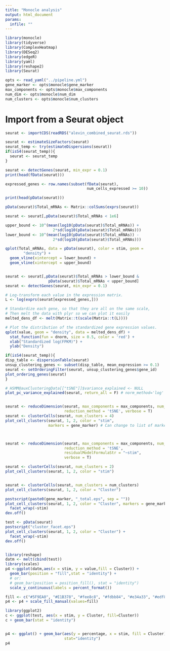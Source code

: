 ```yaml
---
title: "Monocle analysis"
output: html_document
params:
  infile: ""
---
```



```r
library(monocle)
library(tidyverse)
library(ComplexHeatmap)
library(DESeq2)
library(edgeR)
library(yaml)
library(reshape2)
library(Seurat)

opts <- read_yaml("../pipeline.yml")
gene_marker <- opts$monocle$gene_marker
max_components <- opts$monocle$max_components
num_dim <- opts$monocle$num_dim
num_clusters <- opts$monocle$num_clusters
```

# Import from a Seurat object

```r

seurat <- importCDS(readRDS("alevin_combined_seurat.rds"))

seurat <- estimateSizeFactors(seurat)
seurat_temp <- try(estimateDispersions(seurat))
if(isS4(seurat_temp)){
  seurat <- seurat_temp
}

seurat <- detectGenes(seurat, min_expr = 0.1)
print(head(fData(seurat)))

expressed_genes <- row.names(subset(fData(seurat),
                                    num_cells_expressed >= 10))

print(head(pData(seurat)))

```

```r
pData(seurat)$Total_mRNAs <- Matrix::colSums(exprs(seurat))

seurat <- seurat[,pData(seurat)$Total_mRNAs < 1e6]

upper_bound <- 10^(mean(log10(pData(seurat)$Total_mRNAs)) +
                     2*sd(log10(pData(seurat)$Total_mRNAs)))
lower_bound <- 10^(mean(log10(pData(seurat)$Total_mRNAs)) -
                     2*sd(log10(pData(seurat)$Total_mRNAs)))

qplot(Total_mRNAs, data = pData(seurat), color = stim, geom =
        "density") +
  geom_vline(xintercept = lower_bound) +
  geom_vline(xintercept = upper_bound)


seurat <- seurat[,pData(seurat)$Total_mRNAs > lower_bound &
                   pData(seurat)$Total_mRNAs < upper_bound]
seurat <- detectGenes(seurat, min_expr = 0.1)
```

```r
# Log-transform each value in the expression matrix.
L <- log(exprs(seurat[expressed_genes,]))

# Standardize each gene, so that they are all on the same scale,
# Then melt the data with plyr so we can plot it easily
melted_dens_df <- melt(Matrix::t(scale(Matrix::t(L))))

# Plot the distribution of the standardized gene expression values.
qplot(value, geom = "density", data = melted_dens_df) +
  stat_function(fun = dnorm, size = 0.5, color = 'red') +
  xlab("Standardized log(FPKM)") +
  ylab("Density")

```


```r
if(isS4(seurat_temp)){
disp_table <- dispersionTable(seurat)
unsup_clustering_genes <- subset(disp_table, mean_expression >= 0.1)
seurat <- setOrderingFilter(seurat, unsup_clustering_genes$gene_id)
plot_ordering_genes(seurat)
}

# HSMM@auxClusteringData[["tSNE"]]$variance_explained <- NULL
plot_pc_variance_explained(seurat, return_all = F) # norm_method='log'


seurat <- reduceDimension(seurat, max_components = max_components, num_dim = num_dim,
                          reduction_method = 'tSNE', verbose = T)
seurat <- clusterCells(seurat, num_clusters = 4)
plot_cell_clusters(seurat, 1, 2, color = "stim",
                   markers = gene_marker) # Can change to list of markers



seurat <- reduceDimension(seurat, max_components = max_components, num_dim = num_dim,
                          reduction_method = 'tSNE',
                          residualModelFormulaStr = "~stim",
                          verbose = T)

seurat <- clusterCells(seurat, num_clusters = 2)
plot_cell_clusters(seurat, 1, 2, color = "stim")


seurat <- clusterCells(seurat, num_clusters = num_clusters)
plot_cell_clusters(seurat, 1, 2, color = "Cluster")

postscript(paste0(gene_marker, "_total.eps", sep = ""))
plot_cell_clusters(seurat, 1, 2, color = "Cluster", markers = gene_marker) +
  facet_wrap(~stim)
dev.off()

test <- pData(seurat)
postscript("cluster_facet.eps")
plot_cell_clusters(seurat, 1, 2, color = "Cluster") +
  facet_wrap(~stim)
dev.off()


library(reshape)
datm <- melt(cbind(test))
library(scales)
p4 <-ggplot(datm,aes(x = stim, y = value,fill = Cluster)) + 
  geom_bar(position = "fill",stat = "identity") +
  # or:
  # geom_bar(position = position_fill(), stat = "identity") 
  scale_y_continuous(labels = percent_format())

fill <- c("#5F9EA0", "#E1B378", "#fee8c8", "#fdbb84", "#e34a33", "#edf8b1", "#7fcdbb", "#2c7fb8", "#756bb1")
p4 <- p4 + scale_fill_manual(values=fill)

library(ggplot2)
c <- ggplot(test, aes(x = stim, y = Cluster, fill=Cluster))
c + geom_bar(stat = "identity")


p4 <- ggplot() + geom_bar(aes(y = percentage, x = stim, fill = Cluster), data = test,
                          stat="identity")
p4

```
